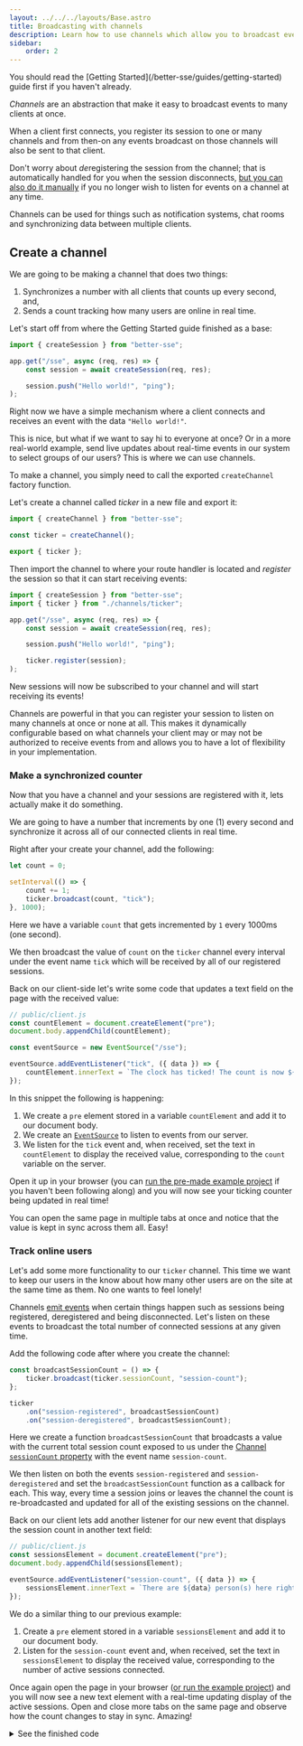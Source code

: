 ```yaml
---
layout: ../../../layouts/Base.astro
title: Broadcasting with channels
description: Learn how to use channels which allow you to broadcast events to many clients at once.
sidebar:
    order: 2
---
```




<Aside>
	You should read the [Getting Started](/better-sse/guides/getting-started) guide first if you haven't already.
</Aside>

*Channels* are an abstraction that make it easy to broadcast events to many clients at once.

When a client first connects, you register its session to one or many channels and from then-on any events broadcast on those channels will also be sent to that client.

Don't worry about *de*registering the session from the channel; that is automatically handled for you when the session disconnects, [but you can also do it manually](/better-sse/reference/api/#channelderegister-session-session--this) if you no longer wish to listen for events on a channel at any time.

Channels can be used for things such as notification systems, chat rooms and synchronizing data between multiple clients.

## Create a channel

We are going to be making a channel that does two things:

1. Synchronizes a number with all clients that counts up every second, and,
2. Sends a count tracking how many users are online in real time.

Let's start off from where the Getting Started guide finished as a base:

```typescript title="server.ts"
import { createSession } from "better-sse";

app.get("/sse", async (req, res) => {
	const session = await createSession(req, res);

	session.push("Hello world!", "ping");
);
```

Right now we have a simple mechanism where a client connects and receives an event with the data `"Hello world!"`.

This is nice, but what if we want to say hi to everyone at once? Or in a more real-world example, send live updates about real-time events in our system to select groups of our users? This is where we can use channels.

To make a channel, you simply need to call the exported `createChannel` factory function.

Let's create a channel called *ticker* in a new file and export it:

```typescript title="channels/ticker.ts"
import { createChannel } from "better-sse";

const ticker = createChannel();

export { ticker };
```

Then import the channel to where your route handler is located and *register* the session so that it can start receiving events:

```typescript title="server.ts" ins={2, 9} del={7}
import { createSession } from "better-sse";
import { ticker } from "./channels/ticker";

app.get("/sse", async (req, res) => {
	const session = await createSession(req, res);

	session.push("Hello world!", "ping");

	ticker.register(session);
);
```

New sessions will now be subscribed to your channel and will start receiving its events!

Channels are powerful in that you can register your session to listen on many channels at once or none at all. This makes it dynamically configurable based on what channels your client may or may not be authorized to receive events from and allows you to have a lot of flexibility in your implementation.

### Make a synchronized counter

Now that you have a channel and your sessions are registered with it, lets actually make it do something.

We are going to have a number that increments by one (1) every second and synchronize it across all of our connected clients in real time.

Right after your create your channel, add the following:

```typescript title="channels/ticker.ts"
let count = 0;

setInterval(() => {
	count += 1;
	ticker.broadcast(count, "tick");
}, 1000);
```

Here we have a variable `count` that gets incremented by `1` every 1000ms (one second).

We then broadcast the value of `count` on the `ticker` channel every interval under the event name `tick` which will be received by all of our registered sessions.

Back on our client-side let's write some code that updates a text field on the page with the received value:

```typescript
// public/client.js
const countElement = document.createElement("pre");
document.body.appendChild(countElement);

const eventSource = new EventSource("/sse");

eventSource.addEventListener("tick", ({ data }) => {
	countElement.innerText = `The clock has ticked! The count is now ${data}.`;
});
```

In this snippet the following is happening:

1. We create a `pre` element stored in a variable `countElement` and add it to our document body.
2. We create an [`EventSource`](https://developer.mozilla.org/en-US/docs/Web/API/EventSource) to listen to events from our server.
3. We listen for the `tick` event and, when received, set the text in `countElement` to display the received value, corresponding to the `count` variable on the server.

Open it up in your browser (you can [run the pre-made example project](https://github.com/MatthewWid/better-sse/tree/master/examples/channels) if you haven't been following along) and you will now see your ticking counter being updated in real time!

You can open the same page in multiple tabs at once and notice that the value is kept in sync across them all. Easy!

### Track online users

Let's add some more functionality to our `ticker` channel. This time we want to keep our users in the know about how many other users are on the site at the same time as them. No one wants to feel lonely!

Channels [emit events](https://nodejs.org/api/events.html#events_class_eventemitter) when certain things happen such as sessions being registered, deregistered and being disconnected. Let's listen on these events to broadcast the total number of connected sessions at any given time.

Add the following code after where you create the channel:

```typescript title="channel/ticker.ts"
const broadcastSessionCount = () => {
	ticker.broadcast(ticker.sessionCount, "session-count");
};

ticker
	.on("session-registered", broadcastSessionCount)
	.on("session-deregistered", broadcastSessionCount);
```

Here we create a function `broadcastSessionCount` that broadcasts a value with the current total session count exposed to us under the [Channel `sessionCount` property](./api.md#channelsessioncount-number) with the event name `session-count`.

We then listen on both the events `session-registered` and `session-deregistered` and set the `broadcastSessionCount` function as a callback for each. This way, every time a session joins or leaves the channel the count is re-broadcasted and updated for all of the existing sessions on the channel.

Back on our client lets add another listener for our new event that displays the session count in another text field:

```typescript
// public/client.js
const sessionsElement = document.createElement("pre");
document.body.appendChild(sessionsElement);

eventSource.addEventListener("session-count", ({ data }) => {
	sessionsElement.innerText = `There are ${data} person(s) here right now!`;
});
```

We do a similar thing to our previous example:

1. Create a `pre` element stored in a variable `sessionsElement` and add it to our document body.
2. Listen for the `session-count` event and, when received, set the text in `sessionsElement` to display the received value, corresponding to the number of active sessions connected.

Once again open the page in your browser ([or run the example project](https://github.com/MatthewWid/better-sse/tree/master/examples/channels)) and you will now see a new text element with a real-time updating display of the active sessions. Open and close more tabs on the same page and observe how the count changes to stay in sync. Amazing!

<details>
	<summary>See the finished code</summary>

```typescript title="server.ts"
import express from "express";
import { createSession } from "better-sse";
import { ticker } from "./channels/ticker";

const app = express();

app.use(express.static("./public"));

app.get("/sse", async (req, res) => {
	const session = await createSession(req, res);

	ticker.register(session);
});

app.listen(8080);
```

```typescript title="channels/ticker.ts"
import { createChannel } from "better-sse";

const ticker = createChannel();

let count = 0;

setInterval(() => {
	ticker.broadcast(count++, "tick");
}, 1000);

const broadcastSessionCount = () => {
	ticker.broadcast(ticker.sessionCount, "session-count");
};

ticker
	.on("session-registered", broadcastSessionCount)
	.on("session-deregistered", broadcastSessionCount);

export { ticker };
```

```typescript
// public/client.js
const eventSource = new EventSource("/sse");

const sessionsElement = document.createElement("pre");
document.body.appendChild(sessionsElement);

eventSource.addEventListener("tick", ({ data }) => {
	countElement.innerText = `The clock has ticked! The count is now ${data}.`;
});

const countElement = document.createElement("pre");
document.body.appendChild(countElement);

eventSource.addEventListener("session-count", ({ data }) => {
	sessionsElement.innerText = `There are ${data} person(s) here right now!`;
});
```
</details>
